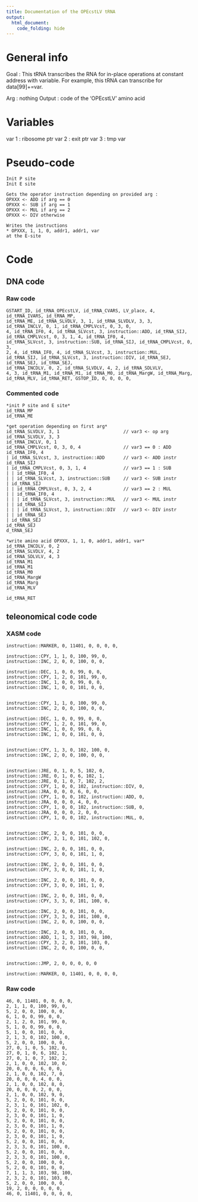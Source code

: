 ```yaml
---
title: Documentation of the OPEcstLV tRNA
output: 
  html_document:
    code_folding: hide
---
```



# General info

Goal : This tRNA transcribes the RNA for in-place operations at constant address with variable.
For example, this tRNA can transcribe for data[99]+=var.


Arg : nothing
Output : code of the 'OPEcstLV' amino acid

# Variables

var 1 : ribosome ptr
var 2 : exit ptr
var 3 : tmp var

# Pseudo-code

```pseudo
Init P site
Init E site

Gets the operator instruction depending on provided arg :
OPXXX <- ADD if arg == 0
OPXXX <- SUB if arg == 1
OPXXX <- MUL if arg == 2
OPXXX <- DIV otherwise

Writes the instructions
* OPXXX, 1, 1, 0, addr1, addr1, var
at the E-site
```

# Code

## DNA code

### Raw code

```DNA
GSTART_ID, id_tRNA_OPEcstLV, id_tRNA_CVARS, LV_place, 4, id_tRNA_IVARS, id_tRNA_MP, 
id_tRNA_ME, id_tRNA_SLVDLV, 3, 1, id_tRNA_SLVDLV, 3, 3, 
id_tRNA_INCLV, 0, 1, id_tRNA_CMPLVcst, 0, 3, 0, 
4, id_tRNA_IF0, 4, id_tRNA_SLVcst, 3, instruction::ADD, id_tRNA_SIJ, 
id_tRNA_CMPLVcst, 0, 3, 1, 4, id_tRNA_IF0, 4, 
id_tRNA_SLVcst, 3, instruction::SUB, id_tRNA_SIJ, id_tRNA_CMPLVcst, 0, 3, 
2, 4, id_tRNA_IF0, 4, id_tRNA_SLVcst, 3, instruction::MUL, 
id_tRNA_SIJ, id_tRNA_SLVcst, 3, instruction::DIV, id_tRNA_SEJ, id_tRNA_SEJ, id_tRNA_SEJ, 
id_tRNA_INCDLV, 0, 2, id_tRNA_SLVDLV, 4, 2, id_tRNA_SDLVLV, 
4, 3, id_tRNA_M1, id_tRNA_M1, id_tRNA_M0, id_tRNA_MargW, id_tRNA_Marg, 
id_tRNA_MLV, id_tRNA_RET, GSTOP_ID, 0, 0, 0, 0, 
```


### Commented code


```pseudoDNA
*init P site and E site*
id_tRNA_MP
id_tRNA_ME 

*get operation depending on first arg*
id_tRNA_SLVDLV, 3, 1                        // var3 <- op arg
id_tRNA_SLVDLV, 3, 3
id_tRNA_INCLV, 0, 1
id_tRNA_CMPLVcst, 0, 3, 0, 4                // var3 == 0 : ADD
id_tRNA_IF0, 4
| id_tRNA_SLVcst, 3, instruction::ADD       // var3 <- ADD instr
id_tRNA_SIJ
| id_tRNA_CMPLVcst, 0, 3, 1, 4              // var3 == 1 : SUB
| | id_tRNA_IF0, 4
| | id_tRNA_SLVcst, 3, instruction::SUB     // var3 <- SUB instr
| id_tRNA_SIJ
| | id_tRNA_CMPLVcst, 0, 3, 2, 4            // var3 == 2 : MUL
| | id_tRNA_IF0, 4
| | | id_tRNA_SLVcst, 3, instruction::MUL   // var3 <- MUL instr
| | id_tRNA_SIJ
| | | id_tRNA_SLVcst, 3, instruction::DIV   // var3 <- DIV instr
| | id_tRNA_SEJ
| id_tRNA_SEJ
id_tRNA_SEJ
d_tRNA_SEJ

*write amino acid OPXXX, 1, 1, 0, addr1, addr1, var*
id_tRNA_INCDLV, 0, 2
id_tRNA_SLVDLV, 4, 2
id_tRNA_SDLVLV, 4, 3
id_tRNA_M1
id_tRNA_M1
id_tRNA_M0
id_tRNA_MargW
id_tRNA_Marg
id_tRNA_MLV

id_tRNA_RET
```


## teleonomical code code

### XASM code

```XASM
instruction::MARKER, 0, 11401, 0, 0, 0, 0,

instruction::CPY, 1, 1, 0, 100, 99, 0,
instruction::INC, 2, 0, 0, 100, 0, 0,

instruction::DEC, 1, 0, 0, 99, 0, 0,
instruction::CPY, 1, 2, 0, 101, 99, 0,
instruction::INC, 1, 0, 0, 99, 0, 0,
instruction::INC, 1, 0, 0, 101, 0, 0,


instruction::CPY, 1, 1, 0, 100, 99, 0,
instruction::INC, 2, 0, 0, 100, 0, 0,

instruction::DEC, 1, 0, 0, 99, 0, 0,
instruction::CPY, 1, 2, 0, 101, 99, 0,
instruction::INC, 1, 0, 0, 99, 0, 0,
instruction::INC, 1, 0, 0, 101, 0, 0,


instruction::CPY, 1, 3, 0, 102, 100, 0,
instruction::INC, 2, 0, 0, 100, 0, 0,


instruction::JRE, 0, 1, 0, 5, 102, 0,
instruction::JRE, 0, 1, 0, 6, 102, 1,
instruction::JRE, 0, 1, 0, 7, 102, 2,
instruction::CPY, 1, 0, 0, 102, instruction::DIV, 0,
instruction::JRA, 0, 0, 0, 6, 0, 0,
instruction::CPY, 1, 0, 0, 102, instruction::ADD, 0,
instruction::JRA, 0, 0, 0, 4, 0, 0,
instruction::CPY, 1, 0, 0, 102, instruction::SUB, 0,
instruction::JRA, 0, 0, 0, 2, 0, 0,
instruction::CPY, 1, 0, 0, 102, instruction::MUL, 0,


instruction::INC, 2, 0, 0, 101, 0, 0,
instruction::CPY, 3, 1, 0, 101, 102, 0,

instruction::INC, 2, 0, 0, 101, 0, 0,
instruction::CPY, 3, 0, 0, 101, 1, 0,

instruction::INC, 2, 0, 0, 101, 0, 0,
instruction::CPY, 3, 0, 0, 101, 1, 0,

instruction::INC, 2, 0, 0, 101, 0, 0,
instruction::CPY, 3, 0, 0, 101, 1, 0,

instruction::INC, 2, 0, 0, 101, 0, 0,
instruction::CPY, 3, 3, 0, 101, 100, 0,

instruction::INC, 2, 0, 0, 101, 0, 0,
instruction::CPY, 3, 3, 0, 101, 100, 0,
instruction::INC, 2, 0, 0, 100, 0, 0,

instruction::INC, 2, 0, 0, 101, 0, 0,
instruction::ADD, 1, 1, 3, 103, 98, 100,
instruction::CPY, 3, 2, 0, 101, 103, 0,
instruction::INC, 2, 0, 0, 100, 0, 0,


instruction::JMP, 2, 0, 0, 0, 0, 0

instruction::MARKER, 0, 11401, 0, 0, 0, 0,
```

### Raw code

```RAW
46, 0, 11401, 0, 0, 0, 0,
2, 1, 1, 0, 100, 99, 0,
5, 2, 0, 0, 100, 0, 0,
6, 1, 0, 0, 99, 0, 0,
2, 1, 2, 0, 101, 99, 0,
5, 1, 0, 0, 99, 0, 0,
5, 1, 0, 0, 101, 0, 0,
2, 1, 3, 0, 102, 100, 0,
5, 2, 0, 0, 100, 0, 0,
27, 0, 1, 0, 5, 102, 0,
27, 0, 1, 0, 6, 102, 1,
27, 0, 1, 0, 7, 102, 2,
2, 1, 0, 0, 102, 10, 0,
20, 0, 0, 0, 6, 0, 0,
2, 1, 0, 0, 102, 7, 0,
20, 0, 0, 0, 4, 0, 0,
2, 1, 0, 0, 102, 8, 0,
20, 0, 0, 0, 2, 0, 0,
2, 1, 0, 0, 102, 9, 0,
5, 2, 0, 0, 101, 0, 0,
2, 3, 1, 0, 101, 102, 0,
5, 2, 0, 0, 101, 0, 0,
2, 3, 0, 0, 101, 1, 0,
5, 2, 0, 0, 101, 0, 0,
2, 3, 0, 0, 101, 1, 0,
5, 2, 0, 0, 101, 0, 0,
2, 3, 0, 0, 101, 1, 0,
5, 2, 0, 0, 101, 0, 0,
2, 3, 3, 0, 101, 100, 0,
5, 2, 0, 0, 101, 0, 0,
2, 3, 3, 0, 101, 100, 0,
5, 2, 0, 0, 100, 0, 0,
5, 2, 0, 0, 101, 0, 0,
7, 1, 1, 3, 103, 98, 100,
2, 3, 2, 0, 101, 103, 0,
5, 2, 0, 0, 100, 0, 0,
19, 2, 0, 0, 0, 0, 0,
46, 0, 11401, 0, 0, 0, 0,
```
